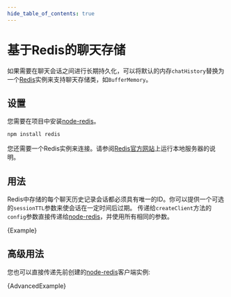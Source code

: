```yaml
---
hide_table_of_contents: true
---
```




# 基于Redis的聊天存储

如果需要在聊天会话之间进行长期持久化，可以将默认的内存`chatHistory`替换为一个[Redis](https://redis.io/)实例来支持聊天存储类，如`BufferMemory`。

## 设置

您需要在项目中安装[node-redis](https://github.com/redis/node-redis)。

```bash npm2yarn
npm install redis

```


您还需要一个Redis实例来连接。请参阅[Redis官方网站](https://redis.io/docs/getting-started/)上运行本地服务器的说明。

## 用法

Redis中存储的每个聊天历史记录会话都必须具有唯一的ID。你可以提供一个可选的`sessionTTL`参数来使会话在一定时间后过期。
传递给`createClient`方法的`config`参数直接传递给[node-redis](https://github.com/redis/node-redis)，并使用所有相同的参数。



<CodeBlock language="typescript">{Example}</CodeBlock>


## 高级用法

您也可以直接传递先前创建的[node-redis](https://github.com/redis/node-redis)客户端实例:




<CodeBlock language="typescript">{AdvancedExample}</CodeBlock>

